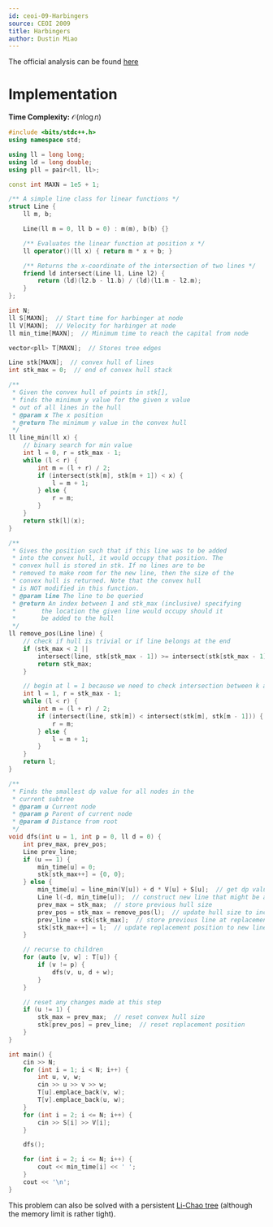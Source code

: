```yaml
---
id: ceoi-09-Harbingers
source: CEOI 2009
title: Harbingers
author: Dustin Miao
---
```


The official analysis can be found [here](https://studylib.net/doc/5889373/--ceoi-2009)

# Implementation

<LanguageSection>

<CPPSection>

**Time Complexity:** $\mathcal{O}(n \log n)$

```cpp
#include <bits/stdc++.h>
using namespace std;

using ll = long long;
using ld = long double;
using pll = pair<ll, ll>;

const int MAXN = 1e5 + 1;

/** A simple line class for linear functions */
struct Line {
	ll m, b;

	Line(ll m = 0, ll b = 0) : m(m), b(b) {}

	/** Evaluates the linear function at position x */
	ll operator()(ll x) { return m * x + b; }

	/** Returns the x-coordinate of the intersection of two lines */
	friend ld intersect(Line l1, Line l2) {
		return (ld)(l2.b - l1.b) / (ld)(l1.m - l2.m);
	}
};

int N;
ll S[MAXN];  // Start time for harbinger at node
ll V[MAXN];  // Velocity for harbinger at node
ll min_time[MAXN];  // Minimum time to reach the capital from node

vector<pll> T[MAXN];  // Stores tree edges

Line stk[MAXN];  // convex hull of lines
int stk_max = 0;  // end of convex hull stack

/**
 * Given the convex hull of points in stk[],
 * finds the minimum y value for the given x value
 * out of all lines in the hull
 * @param x The x position
 * @return The minimum y value in the convex hull
 */
ll line_min(ll x) {
	// binary search for min value
	int l = 0, r = stk_max - 1;
	while (l < r) {
		int m = (l + r) / 2;
		if (intersect(stk[m], stk[m + 1]) < x) {
			l = m + 1;
		} else {
			r = m;
		}
	}
	return stk[l](x);
}

/**
 * Gives the position such that if this line was to be added
 * into the convex hull, it would occupy that position. The
 * convex hull is stored in stk. If no lines are to be
 * removed to make room for the new line, then the size of the
 * convex hull is returned. Note that the convex hull
 * is NOT modified in this function.
 * @param line The line to be queried
 * @return An index between 1 and stk_max (inclusive) specifying
 *		 the location the given line would occupy should it
 *		 be added to the hull
 */
ll remove_pos(Line line) {
	// check if hull is trivial or if line belongs at the end
	if (stk_max < 2 ||
		intersect(line, stk[stk_max - 1]) >= intersect(stk[stk_max - 1], stk[stk_max - 2])) {
		return stk_max;
	}

	// begin at l = 1 because we need to check intersection between k and k - 1
	int l = 1, r = stk_max - 1;
	while (l < r) {
		int m = (l + r) / 2;
		if (intersect(line, stk[m]) < intersect(stk[m], stk[m - 1])) {
			r = m;
		} else {
			l = m + 1;
		}
	}
	return l;
}

/**
 * Finds the smallest dp value for all nodes in the
 * current subtree
 * @param u Current node
 * @param p Parent of current node
 * @param d Distance from root
 */
void dfs(int u = 1, int p = 0, ll d = 0) {
	int prev_max, prev_pos;
	Line prev_line;
	if (u == 1) {
		min_time[u] = 0;
		stk[stk_max++] = {0, 0};
	} else {
		min_time[u] = line_min(V[u]) + d * V[u] + S[u];  // get dp value by querying convex hull
		Line l(-d, min_time[u]);  // construct new line that might be added into hull
		prev_max = stk_max;  // store previous hull size
		prev_pos = stk_max = remove_pos(l);  // update hull size to include new line
		prev_line = stk[stk_max];  // store previous line at replacement position
		stk[stk_max++] = l;  // update replacement position to new line
	}

	// recurse to children
	for (auto [v, w] : T[u]) {
		if (v != p) {
			dfs(v, u, d + w);
		}
	}

	// reset any changes made at this step
	if (u != 1) {
		stk_max = prev_max;  // reset convex hull size
		stk[prev_pos] = prev_line;  // reset replacement position
	}
}

int main() {
	cin >> N;
	for (int i = 1; i < N; i++) {
		int u, v, w;
		cin >> u >> v >> w;
		T[u].emplace_back(v, w);
		T[v].emplace_back(u, w);
	}
	for (int i = 2; i <= N; i++) {
		cin >> S[i] >> V[i];
	}

	dfs();

	for (int i = 2; i <= N; i++) {
		cout << min_time[i] << ' ';
	}
	cout << '\n';
}
```
</CPPSection>

</LanguageSection>

<Info title="Alternative Solution">

This problem can also be solved with a persistent [Li-Chao tree](https://cp-algorithms.com/geometry/convex_hull_trick.html#toc-tgt-1) (although the memory limit is rather tight).

</Info>
